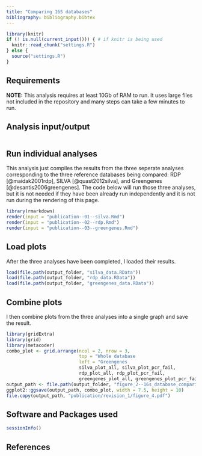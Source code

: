 ```yaml
---
title: "Comparing 16S databases"
bibliography: bibliography.bibtex
---
```


```r
library(knitr)
if (! is.null(current_input())) { # if knitr is being used
  knitr::read_chunk("settings.R")
} else {
  source("settings.R")
}
```

## Requirements 

**NOTE:** This analysis requires at least 10Gb of RAM to run.
It uses large files not included in the repository and many steps can take a few minutes to run. 

## Analysis input/output

```r
```

## Run individual analyses

This analysis just compiles the results from the three seperate analyses corresponding to the three reference databases being compared: RDP [@maidak2001rdp], SILVA [@quast2012silva], and Greengenes [@desantis2006greengenes].
The code below will run those three analyses, but it is not needed if they have been already run independently and it is not run during the rendering of this page.

```r
library(rmarkdown)
render(input = "publication--01--silva.Rmd")
render(input = "publication--02--rdp.Rmd")
render(input = "publication--03--greengenes.Rmd")
```


## Load plots

After the three analyses have been completed, I loaded their results. 

```r
load(file.path(output_folder, "silva_data.RData"))
load(file.path(output_folder, "rdp_data.RData"))
load(file.path(output_folder, "greengenes_data.RData"))
```


## Combine plots

I then combine plots from the three analyses into a single graph and save the result.

```r
library(gridExtra)
library(grid)
library(metacoder)
combo_plot <- grid.arrange(ncol = 2, nrow = 3,
                           top = "Whole database                                                           Not amplified        ",
                           left = "Greengenes                                                      RDP                                                              SILVA",
                           silva_plot_all, silva_plot_pcr_fail,
                           rdp_plot_all, rdp_plot_pcr_fail,
                           greengenes_plot_all, greengenes_plot_pcr_fail)
output_path <- file.path(output_folder, "figure_2--16s_database_comparison.pdf")
ggplot2::ggsave(output_path, combo_plot, width = 7.5, height = 10)
file.copy(output_path, "publication/revision_1/figure_4.pdf")
```


## Software and Packages used

```r
sessionInfo()
```

## References